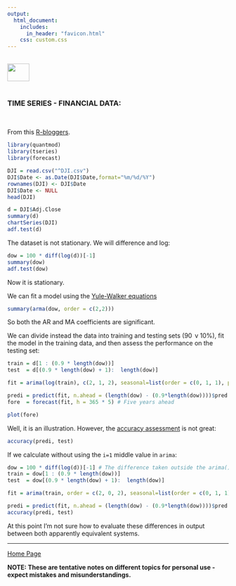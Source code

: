 ```yaml
---
output: 
  html_document:
    includes:
      in_header: "favicon.html" 
    css: custom.css
---
```


<br>
<a href="http://rinterested.github.io/statistics/index.html">
<img HEIGHT="40" WIDTH="50" src="https://cloud.githubusercontent.com/assets/9312897/10556783/a27a26fa-745c-11e5-9b1a-2d5bd737387a.PNG"></a>
<br><br>

### TIME SERIES - FINANCIAL DATA:
<br>

From this [R-bloggers](http://programming-r-pro-bro.blogspot.com/2013/04/forecasting-stock-returns-using-arima.html).

```R
library(quantmod)
library(tseries)
library(forecast)

DJI = read.csv("^DJI.csv")
DJI$Date <- as.Date(DJI$Date,format="%m/%d/%Y")
rownames(DJI) <- DJI$Date
DJI$Date <- NULL 
head(DJI)
```

```r
d = DJI$Adj.Close
summary(d)
chartSeries(DJI)
adf.test(d) 
```

The dataset is not stationary. We will difference and log:

```r
dow = 100 * diff(log(d))[-1]
summary(dow)
adf.test(dow)
```

Now it is stationary.

We can fit a model using the [Yule-Walker equations](http://en.wikipedia.org/wiki/AR_model#Calculation_of_the_AR_parameters)

```r
summary(arma(dow, order = c(2,2)))
```

So both the AR and MA coefficients are significant.

We can divide instead the data into training and testing sets ($90\,%$ v $10\%$), fit the model in the training data, and then assess the performance on the testing set:

```r
train = d[1 : (0.9 * length(dow))]
test  = d[(0.9 * length(dow) + 1):  length(dow)]

fit = arima(log(train), c(2, 1, 2), seasonal=list(order = c(0, 1, 1), period=12))

predi = predict(fit, n.ahead = (length(dow) - (0.9*length(dow))))$pred
fore  = forecast(fit, h = 365 * 5) # Five years ahead

plot(fore)
```

Well, it is an illustration. However, the [accuracy assessment](https://www.otexts.org/fpp/2/5) is not great:

```r
accuracy(predi, test)
```

If we calculate without using the `i=1` middle value in `arima`:

```r
dow = 100 * diff(log(d))[-1] # The difference taken outside the arima() call. 100 probably aides in computing since the numbers are very close to zero.
train = dow[1 : (0.9 * length(dow))]
test  = dow[(0.9 * length(dow) + 1):  length(dow)]

fit = arima(train, order = c(2, 0, 2), seasonal=list(order = c(0, 1, 1), period=12))

predi = predict(fit, n.ahead = (length(dow) - (0.9*length(dow))))$pred
accuracy(predi, test)
```

At this point I'm not sure how to evaluate these differences in output between both apparently equivalent systems.

---
<a href="http://rinterested.github.io/statistics/index.html">Home Page</a>

**NOTE: These are tentative notes on different topics for personal use - expect mistakes and misunderstandings.**